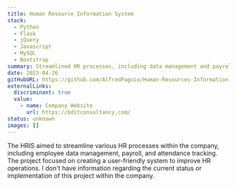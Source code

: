 ```yaml
---
title: Human Resource Information System
stack:
  - Python
  - Flask
  - jQuery
  - Javascript
  - MySQL
  - Bootstrap
summary: Streamlined HR processes, including data management and payroll.
date: 2023-04-26
gitHubURL: https://github.com/AlfredPaguio/Human-Resources-Information-System
externalLinks:
  discriminant: true
  value:
    - name: Company Website
      url: https://bditconsultancy.com/
status: unknown
images: []
---
```

The HRIS aimed to streamline various HR processes within the company, including employee data management, payroll, and attendance tracking. The project focused on creating a user-friendly system to improve HR operations. I don't have information regarding the current status or implementation of this project within the company.
